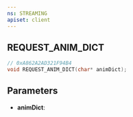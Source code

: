```yaml
---
ns: STREAMING
apiset: client
---
```

## REQUEST_ANIM_DICT

```c
// 0xA862A2AD321F94B4
void REQUEST_ANIM_DICT(char* animDict);
```


## Parameters
* **animDict**: